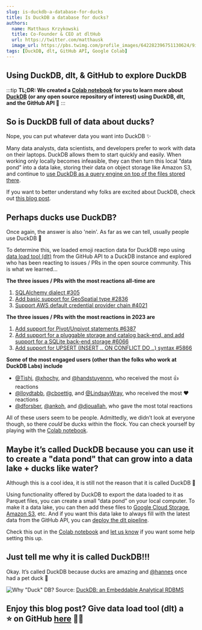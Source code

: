 ```yaml
---
slug: is-duckdb-a-database-for-ducks
title: Is DuckDB a database for ducks? 
authors:
  name: Matthaus Krzykowski
  title: Co-Founder & CEO at dltHub
  url: https://twitter.com/matthausk
  image_url: https://pbs.twimg.com/profile_images/642282396751130624/9ixo0Opj_400x400.jpg
tags: [DuckDB, dlt, GitHub API, Google Colab]
---
```


## Using DuckDB, dlt, & GitHub to explore DuckDB

:::tip
**TL;DR: We created a [Colab notebook](https://colab.research.google.com/drive/1TwguwTEpwdlCSJb061YhGzgB7KU5Kww3) for you to learn more about [DuckDB](https://github.com/duckdb/duckdb) (or any open source repository of interest) using DuckDB, dlt, and the GitHub API 🙂**
:::

## So is DuckDB full of data about ducks?

Nope, you can put whatever data you want into DuckDB ✨

Many data analysts, data scientists, and developers prefer to work with data on their laptops. DuckDB allows them to start quickly and easily. When working only locally becomes infeasible, they can then turn this local “data pond” into a data lake, storing their data on object storage like Amazon S3, and continue to [use DuckDB as a query engine on top of the files stored there](https://datamonkeysite.com/2023/02/23/implementing-a-poor-mans-lakehouse-in-azure/).

If you want to better understand why folks are excited about DuckDB, check out [this blog post](https://dlthub.com/docs/blog/duckdb-1M-downloads-users).

## Perhaps ducks use DuckDB?

Once again, the answer is also 'nein'. As far as we can tell, usually people use DuckDB 🦆

To determine this, we loaded emoji reaction data for DuckDB repo using [data load tool (dlt)](https://dlthub.com/docs/intro) from the GitHub API to a DuckDB instance and explored who has been reacting to issues / PRs in the open source community. This is what we learned…

**The three issues / PRs with the most reactions all-time are**
1. [SQLAlchemy dialect #305](https://github.com/duckdb/duckdb/issues/305)
2. [Add basic support for GeoSpatial type #2836](https://github.com/duckdb/duckdb/issues/2836)
3. [Support AWS default credential provider chain #4021](https://github.com/duckdb/duckdb/issues/4021)

**The three issues / PRs with the most reactions in 2023 are**
1. [Add support for Pivot/Unpivot statements #6387](https://github.com/duckdb/duckdb/pull/6387)
2. [Add support for a pluggable storage and catalog back-end, and add support for a SQLite back-end storage #6066](https://github.com/duckdb/duckdb/pull/6066)
3. [Add support for UPSERT (INSERT .. ON CONFLICT DO ..) syntax #5866](https://github.com/duckdb/duckdb/pull/5866)

**Some of the most engaged users (other than the folks who work at DuckDB Labs) include**
- [@Tishj](https://github.com/Tishj), [@xhochy](https://github.com/xhochy), and [@handstuyennn](https://github.com/handstuyennn), who received the most 👍 reactions
- [@lloydtabb](https://github.com/lloydtabb), [@cboettig](https://github.com/cboettig), and [@LindsayWray](https://github.com/LindsayWray), who received the most ❤️ reactions
- [@dforsber](https://github.com/dforsber), [@ankoh](https://github.com/ankoh), and [@djouallah](https://github.com/djouallah), who gave the most total reactions

All of these users seem to be people. Admittedly, we didn’t look at everyone though, so there *could* be ducks within the flock. You can check yourself by playing with the [Colab notebook](https://colab.research.google.com/drive/1TwguwTEpwdlCSJb061YhGzgB7KU5Kww3).

## Maybe it’s called DuckDB because you can use it to create a "data pond" that can grow into a data lake + ducks like water?

Although this is a cool idea, it is still not the reason that it is called DuckDB 🌊

Using functionality offered by DuckDB to export the data loaded to it as Parquet files, you can create a small “data pond” on your local computer. To make it a data lake, you can then add these files to [Google Cloud Storage](https://cloud.google.com/storage), [Amazon S3](https://aws.amazon.com/s3/), etc. And if you want this data lake to always fill with the latest data from the GitHub API, you can [deploy the dlt pipeline](https://dlthub.com/docs/walkthroughs/deploy-a-pipeline).

Check this out in the [Colab notebook](https://colab.research.google.com/drive/1TwguwTEpwdlCSJb061YhGzgB7KU5Kww3) and [let us know](https://github.com/dlt-hub/dlt/issues/new) if you want some help setting this up.

## Just tell me why it is called DuckDB!!!

Okay. It’s called DuckDB because ducks are amazing and [@hannes](https://github.com/hannes) once had a pet duck 🤣

![Why "Duck" DB?](/img/why-duckdb.png)
Source: [DuckDB: an Embeddable Analytical RDBMS](https://db.in.tum.de/teaching/ss19/moderndbs/duckdb-tum.pdf)

## Enjoy this blog post? Give data load tool (dlt) a ⭐ on GitHub [here](https://github.com/dlt-hub/dlt) 🤜🤛